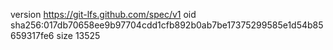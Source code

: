version https://git-lfs.github.com/spec/v1
oid sha256:017db70658ee9b97704cdd1cfb892b0ab7be17375299585e1d54b85659317fe6
size 13525

